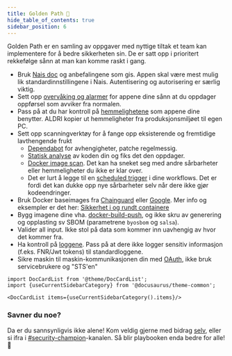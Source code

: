 ```yaml
---
title: Golden Path 📣
hide_table_of_contents: true
sidebar_position: 6
---
```


Golden Path er en samling av oppgaver med nyttige tiltak et team kan implementere for å bedre sikkerheten sin.
De er satt opp i prioritert rekkefølge sånn at man kan komme raskt i gang.

- Bruk [Nais doc](https://doc.nais.io/) og anbefalingene som gis. Appen skal være mest mulig lik standardinnstillingene i Nais. Autentisering og autorisering er særlig viktig.
- Sett opp [overvåking og alarmer](https://doc.nais.io/observability/) for appene dine sånn at du oppdager oppførsel som avviker fra normalen.
- Pass på at du har kontroll på [hemmelighetene](/docs/sikker-utvikling/hemmeligheter) som appene dine benytter. ALDRI kopier ut hemmeligheter fra produksjonsmiljøet til egen PC.
- Sett opp scanningverktøy for å fange opp eksisterende og fremtidige lavthengende frukt
  - [Dependabot](/docs/verktoy/dependabot) for avhengigheter, patche regelmessig.
  - [Statisk analyse](/docs/sikker-utvikling/kodeanalyse) av koden din og fiks det den oppdager.
  - [Docker image scan](/docs/verktoy/trivy). Det kan ha sneket seg med andre sårbarheter eller hemmeligheter du ikke er klar over.
  - Det er lurt å legge til en [scheduled trigger](https://docs.github.com/en/actions/using-workflows/events-that-trigger-workflows#schedule) i dine workflows. Det er fordi det kan dukke opp nye sårbarheter selv når dere ikke gjør kodeendringer.
- Bruk Docker baseimages fra [Chainguard](https://github.com/chainguard-images) eller [Google](https://github.com/GoogleContainerTools/distroless). Mer info og eksempler er det her: [Sikkerhet i og rundt containere](/docs/sikker-utvikling/containere)
- Bygg imagene dine vha. [docker-build-push](https://doc.nais.io/build/), og ikke skru av generering og opplasting sv SBOM (parametrene `byosbom` og `salsa`).
- Valider all input. Ikke stol på data som kommer inn uavhengig av hvor det kommer fra.
- Ha kontroll på [loggene](/docs/sikker-utvikling/logging). Pass på at dere ikke logger sensitiv informasjon (f.eks. FNR/Jwt tokens) til standardloggene.
- Sikre maskin til maskin-kommunikasjonen din med [OAuth](/docs/sikker-utvikling/m2m), ikke bruk servicebrukere og "STS'en"

```mdx-code-block
import DocCardList from '@theme/DocCardList';
import {useCurrentSidebarCategory} from '@docusaurus/theme-common';

<DocCardList items={useCurrentSidebarCategory().items}/>
```

### Savner du noe?

Da er du sannsynligvis ikke alene! Kom veldig gjerne med bidrag [selv](https://github.com/navikt/security-playbook),
eller si ifra i [#security-champion](https://nav-it.slack.com/archives/CN8N938K1)-kanalen.
Så blir playbooken enda bedre for alle! 🥰
